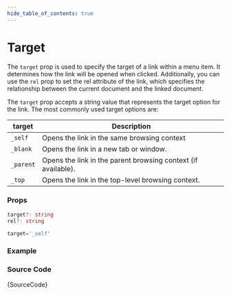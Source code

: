 ```yaml
---
hide_table_of_contents: true
---
```



# Target

The `target` prop is used to specify the target of a link within a menu item. It determines how the link will be opened when clicked. Additionally, you can use the `rel` prop to set the rel attribute of the link, which specifies the relationship between the current document and the linked document.

The `target` prop accepts a string value that represents the target option for the link. The most commonly used target options are:

| target    | Description                                                   |
| --------- | ------------------------------------------------------------- |
| `_self`   | Opens the link in the same browsing context                   |
| `_blank`  | Opens the link in a new tab or window.                        |
| `_parent` | Opens the link in the parent browsing context (if available). |
| `_top`    | Opens the link in the top-level browsing context.             |

### Props

```ts noCopy
target?: string
rel?: string
```

```ts noCopy title='Default Value'
target='_self'
```

### Example

<BrowserWindow url='/vertical-menu/menu-item/target'>
  <Provider>
    <Target />
  </Provider>
</BrowserWindow>

### Source Code

<TsToJsCodeSnippet>{SourceCode}</TsToJsCodeSnippet>
